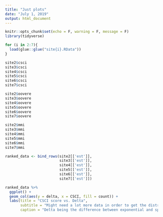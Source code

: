 ---
title: "Just plots"
date: "July 1, 2019"
output: html_document
---

```{r setup, include=FALSE}
knitr::opts_chunk$set(echo = F, warning = F, message = F)
library(tidyverse)
```

```{r, fig.align='center'}
for (i in 2:7){
  load(glue::glue("site{i}.RData"))
}

site2$csci
site3$csci
site4$csci
site5$csci
site6$csci
site7$csci

site2$oovere
site3$oovere
site4$oovere
site5$oovere
site6$oovere
site7$oovere

site2$mmi
site3$mmi
site4$mmi
site5$mmi
site6$mmi
site7$mmi

ranked_data <- bind_rows(site2[['est']],
                         site3[['est']],
                         site4[['est']],
                         site5[['est']],
                         site6[['est']],
                         site7[['est']])

ranked_data %>%
  ggplot() +
  geom_col(aes(y = delta, x = CSCI, fill = count)) +
  labs(title = "CSCI score vs. Delta",
       subtitle = "Might need a lot more data in order to get the distribution",
       caption = "Delta being the difference between exponential and spherical ranges")


```